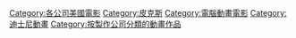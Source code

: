 {{noteTA
|G1=Pixar}}

{{Commonscat|Pixar films}}
{{Cat more|皮克斯動畫工作室}}

{{DEFAULTSORT:Pixar animated}}
[[Category:各公司美國電影|Category:各公司美國電影]]
[[Category:皮克斯|Category:皮克斯]]
[[Category:電腦動畫電影|Category:電腦動畫電影]]
[[Category:迪士尼動畫|Category:迪士尼動畫]]
[[Category:按製作公司分類的動畫作品|Category:按製作公司分類的動畫作品]]